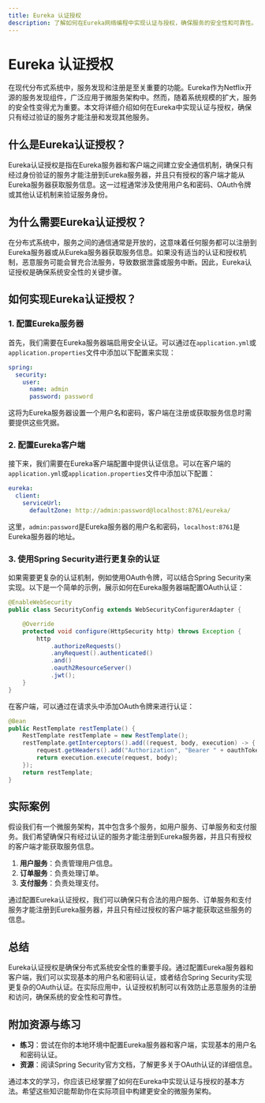 ```yaml
---
title: Eureka 认证授权
description: 了解如何在Eureka网络编程中实现认证与授权，确保服务的安全性和可靠性。
---
```


# Eureka 认证授权

在现代分布式系统中，服务发现和注册是至关重要的功能。Eureka作为Netflix开源的服务发现组件，广泛应用于微服务架构中。然而，随着系统规模的扩大，服务的安全性变得尤为重要。本文将详细介绍如何在Eureka中实现认证与授权，确保只有经过验证的服务才能注册和发现其他服务。

## 什么是Eureka认证授权？

Eureka认证授权是指在Eureka服务器和客户端之间建立安全通信机制，确保只有经过身份验证的服务才能注册到Eureka服务器，并且只有授权的客户端才能从Eureka服务器获取服务信息。这一过程通常涉及使用用户名和密码、OAuth令牌或其他认证机制来验证服务身份。

## 为什么需要Eureka认证授权？

在分布式系统中，服务之间的通信通常是开放的，这意味着任何服务都可以注册到Eureka服务器或从Eureka服务器获取服务信息。如果没有适当的认证和授权机制，恶意服务可能会冒充合法服务，导致数据泄露或服务中断。因此，Eureka认证授权是确保系统安全性的关键步骤。

## 如何实现Eureka认证授权？

### 1. 配置Eureka服务器

首先，我们需要在Eureka服务器端启用安全认证。可以通过在`application.yml`或`application.properties`文件中添加以下配置来实现：

```yaml
spring:
  security:
    user:
      name: admin
      password: password
```

这将为Eureka服务器设置一个用户名和密码，客户端在注册或获取服务信息时需要提供这些凭据。

### 2. 配置Eureka客户端

接下来，我们需要在Eureka客户端配置中提供认证信息。可以在客户端的`application.yml`或`application.properties`文件中添加以下配置：

```yaml
eureka:
  client:
    serviceUrl:
      defaultZone: http://admin:password@localhost:8761/eureka/
```

这里，`admin:password`是Eureka服务器的用户名和密码，`localhost:8761`是Eureka服务器的地址。

### 3. 使用Spring Security进行更复杂的认证

如果需要更复杂的认证机制，例如使用OAuth令牌，可以结合Spring Security来实现。以下是一个简单的示例，展示如何在Eureka服务器端配置OAuth认证：

```java
@EnableWebSecurity
public class SecurityConfig extends WebSecurityConfigurerAdapter {

    @Override
    protected void configure(HttpSecurity http) throws Exception {
        http
            .authorizeRequests()
            .anyRequest().authenticated()
            .and()
            .oauth2ResourceServer()
            .jwt();
    }
}
```

在客户端，可以通过在请求头中添加OAuth令牌来进行认证：

```java
@Bean
public RestTemplate restTemplate() {
    RestTemplate restTemplate = new RestTemplate();
    restTemplate.getInterceptors().add((request, body, execution) -> {
        request.getHeaders().add("Authorization", "Bearer " + oauthToken);
        return execution.execute(request, body);
    });
    return restTemplate;
}
```

## 实际案例

假设我们有一个微服务架构，其中包含多个服务，如用户服务、订单服务和支付服务。我们希望确保只有经过认证的服务才能注册到Eureka服务器，并且只有授权的客户端才能获取服务信息。

1. **用户服务**：负责管理用户信息。
2. **订单服务**：负责处理订单。
3. **支付服务**：负责处理支付。

通过配置Eureka认证授权，我们可以确保只有合法的用户服务、订单服务和支付服务才能注册到Eureka服务器，并且只有经过授权的客户端才能获取这些服务的信息。

## 总结

Eureka认证授权是确保分布式系统安全性的重要手段。通过配置Eureka服务器和客户端，我们可以实现基本的用户名和密码认证，或者结合Spring Security实现更复杂的OAuth认证。在实际应用中，认证授权机制可以有效防止恶意服务的注册和访问，确保系统的安全性和可靠性。

## 附加资源与练习

- **练习**：尝试在你的本地环境中配置Eureka服务器和客户端，实现基本的用户名和密码认证。
- **资源**：阅读Spring Security官方文档，了解更多关于OAuth认证的详细信息。

通过本文的学习，你应该已经掌握了如何在Eureka中实现认证与授权的基本方法。希望这些知识能帮助你在实际项目中构建更安全的微服务架构。